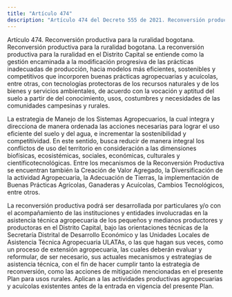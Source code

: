 ```yaml
---
title: "Artículo 474"
description: "Artículo 474 del Decreto 555 de 2021. Reconversión productiva para la ruralidad bogotana."
---
```


Artículo 474. Reconversión productiva para la ruralidad bogotana. Reconversión productiva para la ruralidad bogotana. La reconversión productiva para la ruralidad en el Distrito Capital se entiende como la gestión encaminada a la modificación progresiva de las prácticas inadecuadas de producción, hacia modelos más eficientes, sostenibles y competitivos que incorporen buenas prácticas agropecuarias y acuícolas, entre otras, con tecnologías protectoras de los recursos naturales y de los bienes y servicios ambientales, de acuerdo con la vocación y aptitud del suelo a partir de del conocimiento, usos, costumbres y necesidades de las comunidades campesinas y rurales.
 
La estrategia de Manejo de los Sistemas Agropecuarios, la cual integra y direcciona de manera ordenada las acciones necesarias para lograr el uso eficiente del suelo y del agua, e incrementar la sostenibilidad y competitividad. En este sentido, busca reducir de manera integral los conflictos de uso del territorio en consideración a las dimensiones biofísicas, ecosistémicas, sociales, económicas, culturales y científicotecnológicas. Entre los mecanismos de la Reconversión Productiva se encuentran también la Creación de Valor Agregado, la Diversificación de la actividad Agropecuaria, la Adecuación de Tierras, la implementación de Buenas Prácticas Agrícolas, Ganaderas y Acuícolas, Cambios Tecnológicos, entre otros.
 
La reconversión productiva podrá ser desarrollada por particulares y/o con el acompañamiento de las instituciones y entidades involucradas en la asistencia técnica agropecuaria de los pequeños y medianos productores y productoras en el Distrito Capital, bajo las orientaciones técnicas de la Secretaría Distrital de Desarrollo Económico y las Unidades Locales de Asistencia Técnica Agropecuaria ULATAs, o las que hagan sus veces, como un proceso de extensión agropecuaria, las cuales deberán evaluar y reformular, de ser necesario, sus actuales mecanismos y estrategias de asistencia técnica, con el fin de hacer cumplir tanto la estrategia de reconversión, como las acciones de mitigación mencionadas en el presente Plan para usos rurales. Aplican a las actividades productivas agropecuarias y acuícolas existentes antes de la entrada en vigencia del presente Plan.